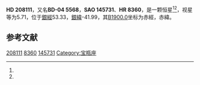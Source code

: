 {{Starbox begin
| name = HD 208111
}}
{{Starbox observe
| epoch = [[J2000.0|J2000.0]]
| constell = {{星座名待查}}<ref name=SIMBAD>{{cite web
 | url=http://simbad.u-strasbg.fr/simbad/sim-id?Ident=HR+8360
 | title=Pulsating variable Star
 | publisher=Centre de Données astronomiques de Strasbourg
 | work=SIMBAD
 | accessdate=2012-07-13
 | archive-date=2016-03-19
 | archive-url=https://web.archive.org/web/20160319035632/http://simbad.u-strasbg.fr/simbad/sim-id?Ident=HR+8360
 | dead-url=no
 }}</ref><ref name=DATA>{{cite web
 | url=http://vizier.u-strasbg.fr/viz-bin/VizieR-5?-out.add=.&-source=5050&-corr=PK=HR&-out.max=9999&HR=8360
 | title=VizieR Detailed Page
 | accessdate=2012-07-13
 | archive-date=2016-03-05
 | archive-url=https://web.archive.org/web/20160305002251/http://vizier.u-strasbg.fr/viz-bin/VizieR-5?-out.add=.&-source=5050&-corr=PK=HR&-out.max=9999&HR=8360
 | dead-url=no
 }}</ref>
| 星官 = 
| ra = {{RA|21|54|10.4}}<ref name=SIMBAD /><ref name=DATA />
| dec = {{DEC|-4|16|34}}<ref name=SIMBAD /><ref name=DATA />
| appmag_v = 5.71<ref name=SIMBAD /><ref name=DATA />
}}
{{Starbox character
| class = K2III<ref name=SIMBAD /><ref name=DATA />
| b-v = 1.18<ref name=SIMBAD /><ref name=DATA />
| u-b = 1.27<ref name=SIMBAD /><ref name=DATA />
| r-i = <ref name=SIMBAD /><ref name=DATA />
| variable = 
}}
{{Starbox astrometry
| radial_v = 1.27
| prop_mo_ra = -37
| parallax = 0.017
| p_error = 
}}
{{Starbox catalog
| names =BD-04 5568，[[SAO星表|SAO]] 145731，[[HD星表|HD]] 208111，[[HR星表|HR]] 8360}}
{{Starbox reference |Simbad=HR+8360}}
{{Starbox end}}

'''HD 208111'''，又名'''BD-04 5568'''，'''SAO 145731'''、'''HR 8360'''，是一颗恒星<ref name=SIMBAD /><ref name=DATA />，视星等为5.71，位于[[銀道座標系|銀經]]53.33，[[銀道座標系|銀緯]]-41.99，其[[B1900.0|B1900.0]]坐标为赤經{{RA|21|48|57}}，赤緯{{DEC|-4|-41.99|43}}。

== 参考文献 ==
{{reflist}}

{{star-stub}}

[[Category:HD和HDE天體|208111]]
[[Category:HR天體|8360]]
[[Category:SAO天體|145731]]
[[Category:宝瓶座|Category:宝瓶座]]